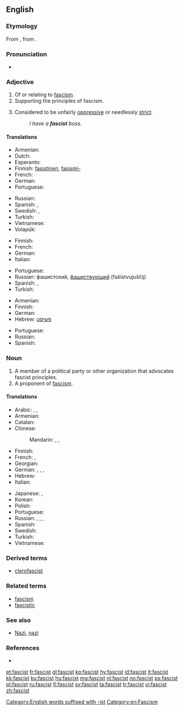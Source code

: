 ==English==
{{wikipedia|Fascism}}
===Etymology===
From {{etyl|it|en}} {{term|w:Partito Nazionale Fascista|Partito Nazionale Fascista}}, from {{term|fascio||association, group|lang=it}}.

===Pronunciation===
* {{a|US}} {{IPA|/ˈfæʃɪst/}}

===Adjective===
{{en-adj}}

# Of or relating to [[fascism]].
# Supporting the principles of fascism.
# {{informal}} Considered to be unfairly [[oppressive]] or needlessly [[strict]].
#: ''I have a '''fascist''' boss.''

====Translations====
{{trans-top|of or relating to fascism}}
* Armenian: {{t-|hy|ֆաշիստական|tr=fašistakan|sc=Armn}}
* Dutch: {{t+|nl|fascistisch}}
* Esperanto: {{t-|eo|faŝisma}}
* Finnish: [[fasistinen]], [[fasismi-]] {{qualifier|in compounds}}
* French: {{t+|fr|fasciste}}
* German: {{t+|de|faschistisch}}
* Portuguese: {{t+|pt|fascista|m|f}}
{{trans-mid}}
* Russian: {{t+|ru|фашистский|tr=fašístskij}}
* Spanish: {{t-|es|fascista}}, {{qualifier|slang}} {{t+|es|facha|c}}
* Swedish: {{t+|sv|fascistisk}}, {{t-|sv|fascistoid}}
* Turkish: {{t+|tr|faşist}}
* Vietnamese: {{t+|vi|phát xít}}
* Volapük: {{t-|vo|fajistik}}
{{trans-bottom}}

{{trans-top|supporting the principles of fascism}}
* Finnish: {{t+|fi|fasistinen}}
* French: {{t+|fr|fasciste}}
* German: {{t+|de|faschistisch}}
* Italian: {{t+|it|fascista}}
{{trans-mid}}
* Portuguese: {{t+|pt|fascista|m|f}}
* Russian: фашистский, [[фашиствующий]] (fašístvujuščij)
* Spanish: {{t-|es|fascista|m|f}}, {{qualifier|slang}} {{t+|es|facha|m|f}}
* Turkish: {{t+|tr|faşist}}
{{trans-bottom}}

{{trans-top|informal: unfairly oppressive or needlessly strict}}
* Armenian: {{t-|hy|ֆաշիստ|tr=fašist|sc=Armn}}
* Finnish: {{t+|fi|fasistinen}}
* German: {{t+|de|faschistisch}}
* Hebrew: [[פשיסט]]
{{trans-mid}}
* Portuguese: {{t+|pt|fascista|m|f}}
* Russian: {{t-|ru|фашистообразный|tr=fašistoobráznyj}}
* Spanish: {{t-|es|fascista|m|f}}
{{trans-bottom}}

===Noun===
{{en-noun}}

# A member of a political party or other organization that advocates fascist principles.
# A proponent of [[fascism]].

====Translations====
{{trans-top|proponent of fascism}}
* Arabic: {{t-|ar|فاشستي|m|tr=fāshistiy}},  {{t-|ar|فاشي|m|tr=fāshiy}},  {{t-|ar|نازي|tr=nāziy}}
* Armenian: {{t-|hy|ֆաշիստ|tr=fašist}}
* Catalan: {{t-|ca|feixista}}
* Chinese:
*: Mandarin: {{t-|cmn|法西斯|tr=fǎxīsī|sc=Hani}},  {{t|cmn|納粹|sc=Hani}},  {{t|cmn|納纳|tr=nàcuì|sc=Hani}}
* Finnish: {{t+|fi|fasisti}}
* French: {{t+|fr|fasciste|m}},  {{t+|fr|Nazi|m}}
* Georgian: {{t-|ka|ფაშისტი|tr=p'ašisti|sc=Geor}}
* German: {{t+|de|Faschist|m}}, {{t+|de|Faschistin|f}},  {{t+|de|Nazi|m}},  {{t-|de|Fascho|m}}
* Hebrew: {{t-|he|פשיסט|m|tr=fashist}}
* Italian: {{t+|it|fascista}}
{{trans-mid}}
* Japanese: {{t-|ja|ファシスト|tr=fashisuto}},  {{t+|ja|ナチス|tr=nachisu}}
* Korean: {{t+|ko|파시스트|tr=pasiseuteu|sc=Hang}}
* Polish: {{t+|pl|faszysta|m}}
* Portuguese: {{t+|pt|fascista|m|f}}
* Russian: {{t+|ru|фашист|m|tr=fašíst}}, {{t+|ru|фашистка|f|tr=fašístka}},  {{t+|ru|нацист|m|tr=nacíst}},  {{t+|ru|нацистка|f|tr=nacístka}}
* Spanish: {{t-|es|fascista|m|f}}
* Swedish: {{t+|sv|fascist|c}}
* Turkish: {{t+|tr|faşist}}
* Vietnamese: {{t-|vi|phần tử phát xít}}
{{trans-bottom}}

===Derived terms===
* [[clerofascist]]

===Related terms===
* [[fascism]]
* [[fascistic]]

===See also===
* [[Nazi]], [[nazi]]

===References===
* {{EtymOnLine}}

[[Category:English words suffixed with -ist]]
[[Category:en:Fascism]]

[[et:fascist]]
[[fr:fascist]]
[[gl:fascist]]
[[ko:fascist]]
[[hy:fascist]]
[[id:fascist]]
[[it:fascist]]
[[kk:fascist]]
[[ku:fascist]]
[[hu:fascist]]
[[mg:fascist]]
[[nl:fascist]]
[[no:fascist]]
[[ps:fascist]]
[[pl:fascist]]
[[ru:fascist]]
[[fi:fascist]]
[[sv:fascist]]
[[ta:fascist]]
[[tr:fascist]]
[[vi:fascist]]
[[zh:fascist]]
